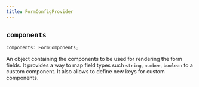 ```yaml
---
title: FormConfigProvider
---
```



## `components`

```ts
components: FormComponents;
```

An object containing the components to be used for rendering the form fields.
It provides a way to map field types such `string`, `number`, `boolean` to a custom component. It also allows to define new keys for custom components.
